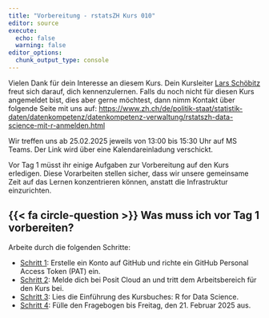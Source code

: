 ```yaml
---
title: "Vorbereitung - rstatsZH Kurs 010"
editor: source
execute: 
  echo: false
  warning: false
editor_options: 
  chunk_output_type: console
---
```


Vielen Dank für dein Interesse an diesem Kurs. Dein Kursleiter [Lars Schöbitz](https://www.linkedin.com/in/larsschoebitz/) freut sich darauf, dich kennenzulernen. Falls du noch nicht für diesen Kurs angemeldet bist, dies aber gerne möchtest, dann nimm Kontakt über folgende Seite mit uns auf: <https://www.zh.ch/de/politik-staat/statistik-daten/datenkompetenz/datenkompetenz-verwaltung/rstatszh-data-science-mit-r-anmelden.html>

Wir treffen uns ab 25.02.2025 jeweils von 13:00 bis 15:30 Uhr auf MS Teams. Der Link wird über eine Kalendareinladung verschickt.

Vor Tag 1 müsst ihr einige Aufgaben zur Vorbereitung auf den Kurs erledigen. Diese Vorarbeiten stellen sicher, dass wir unsere gemeinsame Zeit auf das Lernen konzentrieren können, anstatt die Infrastruktur einzurichten.

## {{< fa circle-question >}} Was muss ich vor Tag 1 vorbereiten?

Arbeite durch die folgenden Schritte: 

- [Schritt 1](vorbereitung/01-github.qmd): Erstelle ein Konto auf GitHub und richte ein GitHub Personal Access Token (PAT) ein.
- [Schritt 2](vorbereitung/02-posit-cloud.qmd): Melde dich bei Posit Cloud an und tritt dem Arbeitsbereich für den Kurs bei.
- [Schritt 3](vorbereitung/03-r4ds-intro.qmd): Lies die Einführung des Kursbuches: R for Data Science.
- [Schritt 4](vorbereitung/04-umfrage.qmd): Fülle den Fragebogen bis Freitag, den 21. Februar 2025 aus.
